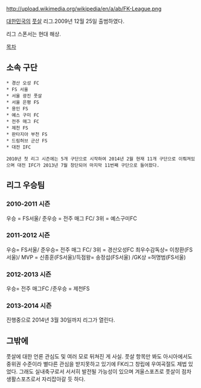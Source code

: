 http://upload.wikimedia.org/wikipedia/en/a/ab/FK-League.png

[[대한민국]]의 [[풋살]] 리그.2009년 12월 25일 출범하였다.

리그 스폰서는 현대 해상.

[[목차]]

== 소속 구단 ==
 * 경산 오성 FC
 * FS 서울
 * 서울 광진 풋살
 * 서울 은평 FS
 * 용인 FS
 * 예스 구미 FC
 * 전주 매그 FC
 * 제천 FS
 * 판타지아 부천 FS
 * 드림허브 군산 FS
 * 대전 IFC

 2010년 첫 리그 시즌에는 5개 구단으로 시작하여 2014년 2월 현재 11개 구단으로 이뤄져있으며 대전 IFC가 2013년 7월 창단되어 마지막 11번째 구단으로 들어왔다.

== 리그 우승팀 ==
=== 2010-2011 시즌 ===
우승 = FS서울/ 준우승 = 전주 매그 FC/ 3위 = 예스구미FC 

=== 2011-2012 시즌 ===
우승= FS서울/ 준우승= 전주 매그 FC/ 3위 = 경산오성FC 
최우수감독상= 이창환(FS서울)/  MVP = 신종훈(FS서울)/득점왕= 송정섭(FS서울) 
/GK상 =허명범(FS서울) 
=== 2012-2013 시즌 ===
우승= 전주 매그FC /준우승 = 제천FS 
=== 2013-2014 시즌 ===
진행중으로 2014년 3월 30일까지 리그가 열린다.

== 그밖에 ==
풋살에 대한 언론 관심도 및 여러 모로 뒤쳐진 게 사실. 풋살 항목만 봐도 아시아에서도 중위권 수준이라 별다른 관심을 받지못하고 있기에 FK리그 창립에 우여곡절도 제법 있었다. 그래도 실내축구로서 서서히 발전될 가능성이 있으며 겨울스포츠로 풋살이 점차 생활스포츠로서 자리잡아갈 듯 하다.
